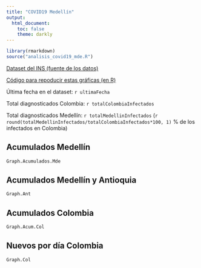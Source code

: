```yaml
---
title: "COVID19 Medellín"
output:
  html_document:
    toc: false
    theme: darkly
---
```


```r
library(rmarkdown)
source("analisis_covid19_mde.R")
```
[Dataset del INS (fuente de los datos)](https://infogram.com/api/live/flex/bc384047-e71c-47d9-b606-1eb6a29962e3/664bc407-2569-4ab8-b7fb-9deb668ddb7a)

[Código para repoducir estas gráficas (en R)](https://github.com/daquina-io/covid19_mde)

Última fecha en el dataset: `r ultimaFecha`

Total diagnosticados Colombia: `r totalColombiaInfectados`

Total diagnosticados Medellín: `r totalMedellinInfectados` (`r round(totalMedellinInfectados/totalColombiaInfectados*100, 1)` % de los infectados en Colombia)

## Acumulados Medellín
```r
Graph.Acumulados.Mde
```



## Acumulados  Medellín y Antioquia
```r
Graph.Ant
```

## Acumulados Colombia
```r
Graph.Acum.Col
```

## Nuevos por día Colombia
```r
Graph.Col

```

